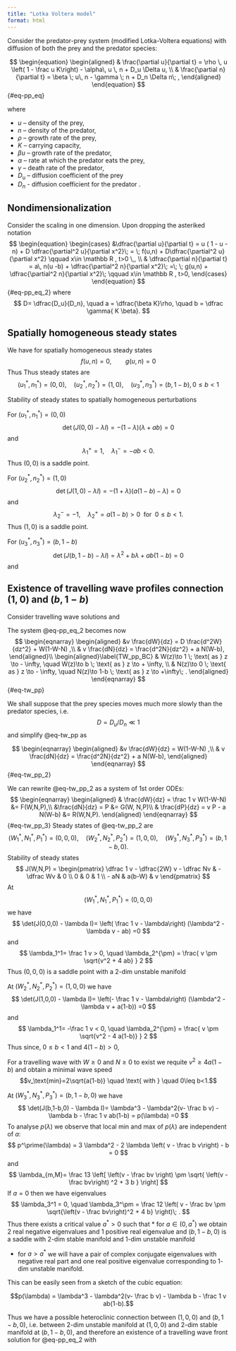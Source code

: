 ```yaml
---
title: "Lotka Voltera model"
format: html
---
```



 
 Consider the predator-prey system (modified Lotka-Voltera equations) with diffusion of both the prey and the predator species:
 
 $$
 \begin{equation}
 \begin{aligned}
 & \frac{\partial u}{\partial t} = \rho \, u \left( 1 - \frac u K\right) - \alpha\, u \,  n + D_u \Delta u, \\
&  \frac{\partial n}{\partial t} = \beta \; u\, n - \gamma \; n + D_n \Delta n\; ,
 \end{aligned} 
 \end{equation}
 $$ {#eq-pp_eq}

where 

*  $u$ -- density of the prey, 
*  $n$ -- density of the predator, 
*  $\rho$ -- growth rate of the prey,
*  $K$ -- carrying capacity, 
*  $\beta u$ -- growth rate of the predator,
*  $\alpha$ -- rate at which the predator eats the prey,
*  $\gamma$ -- death rate of the predator,
*  $D_u$ -- diffusion coefficient of the prey
*  $D_n$ - diffusion coefficient for the predator .
 
 
## Nondimensionalization 
 Consider the scaling
 \begin{eqnarray*}
 x^\ast = x \sqrt{\frac \rho {D_n}} , \qquad t^\ast = \rho \, t , \quad u^\ast = \frac uK, \quad n^\ast = n \frac \alpha \rho
 \end{eqnarray*}
 in one dimension. 
Upon dropping the asteriked notation
 $$
 \begin{equation}
 \begin{cases}
  &\dfrac{\partial u}{\partial t} =  u ( 1 - u - n)  + D \dfrac{\partial^2 u}{\partial x^2}\; = \; f(u,n) + D\dfrac{\partial^2 u}{\partial x^2} \qquad x\in \mathbb R , t>0 \,,  \\
 & \dfrac{\partial n}{\partial t} = a\,  n(u -b) + \dfrac{\partial^2  n}{\partial x^2}\; =\; \;  g(u,n) + \dfrac{\partial^2  n}{\partial x^2}\;  \qquad x\in \mathbb R , t>0,
 \end{cases} 
 \end{equation}
 $$ {#eq-pp_eq_2}
 where 
 $$
 D= \dfrac{D_u}{D_n}, \quad a = \dfrac{\beta K}\rho, \quad   b = \dfrac \gamma{ K \beta}.
 $$
 

## Spatially homogeneous steady states
 
 We have for spatially homogeneous steady states 
 $$
 f(u,n) =0 , \qquad g(u,n) = 0 
 $$
 Thus 
 \begin{eqnarray*}
 u(1-u-n) = 0 , && \quad  u =0, \quad u+n=1,\\
 an(u-b) = 0 , && \quad n =0, \quad u =b \; .
 \end{eqnarray*}
 Thus steady states are
 $$
 (u_1^\ast, n_1^\ast)= (0,0), \quad (u_2^\ast, n_2^\ast)= (1,0), \quad (u_3^\ast, n_3^\ast)= (b,1-b), \, 0\leq b <1
 $$
 
 Stability of steady states to spatially homogeneous perturbations
 \begin{equation}
 J(u_j^\ast, n^\ast_j) = \begin{pmatrix}
 1-2u -n & -u \\
 an &a(u-b)
 \end{pmatrix}_{(u^\ast_j, n^\ast_j)}, \quad j = 1,2,3.
 \end{equation}
 
 For $(u_1^\ast, n_1^\ast)= (0,0)$ 
 $$
 \det(J (0,0) - \lambda I) = - (1- \lambda)(\lambda+ ab) = 0
 $$
 and 
 $$
 \lambda_1^+ = 1, \quad \lambda_1^- = - ab <0.
 $$
 Thus $(0,0)$ is a saddle point.
 
 
For $(u_2^\ast, n_2^\ast)= (1,0)$
 $$
 \det(J (1,0) - \lambda I) = - (1+ \lambda)(a(1-b)- \lambda) = 0
 $$
 and 
 $$
 \lambda_2^- =- 1, \quad \lambda_2^+ = a(1-b) >0 \; \text{ for } \; 0 \leq b <1.
 $$
 Thus $(1,0)$ is a saddle point.
 
 For $(u_3^\ast, n_3^\ast)= (b,1-b)$
$$
 \det(J (b,1-b) - \lambda I) =\lambda^2 + b \lambda + ab(1-b) = 0
 $$
 and 
 \begin{eqnarray*}
 \text{ If } && \;  4 ab (1-b) \leq b^2 \qquad \lambda_3^{\pm} < 0 \quad \text{ stable node } \\
  \text{ If }  && \; 4 ab (1-b) > b^2 \qquad Re(\lambda_3^{\pm}) < 0 , \;  Im(\lambda_3^{\pm}) \neq 0\quad \text{ stable focus (spiral) } , \\
 && \text{ for } b>0, \; 1-b>0 \text{ spiral oscillations  are biologically realistic as long } u>0, \; n>0\; .
\end{eqnarray*}

##  Existence of travelling wave profiles connection $(1,0)$ and $(b,1-b)$

Consider travelling wave solutions 
\begin{eqnarray*}
u(t,x) = W(x+ vt) = W(z) , \quad v>0, \\
n(t,x) = N( x + vt) = N(z) , \quad v >0.
\end{eqnarray*}
 and
 \begin{eqnarray*}
u(t,x) \to 1 \; \text{ as } x \to - \infty,  && \; \qquad  W(z)\to 1 \; \text{ as } z \to - \infty, \quad\\
 u(t,x) \to b \; \text{ as } x \to +\infty, && \;  \qquad   W(z)\to b \; \text{ as } z \to + \infty \\
n(t,x) \to 0 \;  \text{ as } x \to - \infty ,  &&\qquad  \;  N(z)\to 0 \;  \text{ as } z \to - \infty, \quad \\
n(t,x) \to 1-b \; \text{ as } x \to +\infty, && \;  \qquad N(z)\to 1-b \;  \text{ as } z \to +\infty
\end{eqnarray*}

The system @eq-pp_eq_2 becomes now 
$$
\begin{eqnarray}
\begin{aligned}
&v \frac{dW}{dz} = D \frac{d^2W}{dz^2} + W(1-W-N) ,\\
& v \frac{dN}{dz} =  \frac{d^2N}{dz^2} + a N(W-b), 
\end{aligned}\\
\begin{aligned}\label{TW_pp_BC}
& W(z)\to 1 \; \text{ as } z \to - \infty, \quad W(z)\to b \; \text{ as } z \to + \infty, \\
 & N(z)\to 0 \;  \text{ as } z \to - \infty, \quad N(z)\to 1-b \;  \text{ as } z \to +\infty\; .
  \end{aligned}
\end{eqnarray}
$$ {#eq-tw_pp}

We shall suppose that the prey species moves much more slowly than the predator species, i.e. 
$$
D= D_u/D_n \ll 1
$$
and simplify @eq-tw_pp as 

$$
\begin{eqnarray}
\begin{aligned}
&v \frac{dW}{dz} =  W(1-W-N) ,\\
& v \frac{dN}{dz} =  \frac{d^2N}{dz^2} + a N(W-b), 
\end{aligned}
\end{eqnarray}
$${#eq-tw_pp_2}

We can rewrite @eq-tw_pp_2 as a system of 1st order ODEs:
$$
\begin{eqnarray}
\begin{aligned}
& \frac{dW}{dz} = \frac 1 v W(1-W-N) &= F(W,N,P),\\
&\frac{dN}{dz} = P  &= G(W, N,P)\\
&  \frac{dP}{dz} = v P - a N(W-b)  &= R(W,N,P). 
\end{aligned}
\end{eqnarray}
$$ {#eq-tw_pp_3}
Steady states of @eq-tw_pp_2 are 
$$
(W^\ast_1, N^\ast_1, P^\ast_1) = (0,0,0), \quad (W^\ast_2, N^\ast_2, P^\ast_2) = (1,0,0), \quad (W^\ast_3, N^\ast_3, P^\ast_3) =(b, 1-b, 0).
$$
Stability of steady states 
$$
J(W,N,P) = \begin{pmatrix}
\dfrac 1 v - \dfrac{2W} v - \dfrac Nv & - \dfrac Wv & 0 \\
0 & 0 & 1 \\
- aN & a(b-W) & v 
\end{pmatrix}
$$
At 
$$
(W^\ast_1, N^\ast_1, P^\ast_1) = (0,0,0)
$$
 we have
$$
\det(J(0,0,0) - \lambda I)= \left( \frac 1 v - \lambda\right) (\lambda^2 - \lambda v - ab) =0
$$
and 
$$
\lambda_1^1= \frac 1 v > 0, \quad \lambda_2^{\pm} = \frac{ v \pm \sqrt{v^2 + 4 ab} } 2
$$
Thus 
$(0,0,0)$ is a saddle point with a $2$-dim unstable manifold

At $(W^\ast_2, N^\ast_2, P^\ast_2) = (1,0,0)$  we have 
$$
\det(J(1,0,0) - \lambda I)= \left(- \frac 1 v - \lambda\right) (\lambda^2 - \lambda v + a(1-b)) =0
$$
and 
$$
\lambda_1^1= -\frac 1 v < 0, \quad \lambda_2^{\pm} = \frac{ v \pm \sqrt{v^2 - 4 a(1-b)} } 2
$$
Thus since, $0\leq b < 1$ and $4(1-b)>0$,
\begin{eqnarray*}
\text{If } &&  v^2 \geq  4 a(1-b) \quad (1,0,0) \text{ is a saddle with $2$-dim unstable manifold},\\
 \text{If } &&  v^2 <  4 a(1-b) \quad (1,0,0) \text{ is an unstable focus}
\end{eqnarray*}


For a travelling wave with  $W\geq 0$ and $N \geq 0$  to exist we requite $v^2 \geq  4 a(1-b)$ and obtain a minimal wave 
speed 
$$v_\text{min}=2\sqrt{a(1-b)}   \quad \text{ with } \quad  0\leq b<1.$$ 

At $(W^\ast_3, N^\ast_3, P^\ast_3) =(b, 1-b, 0)$ we have 
$$
\det(J(b,1-b,0) - \lambda I)= \lambda^3 - \lambda^2(v- \frac b v) - \lambda b - \frac 1 v ab(1-b) = p(\lambda) =0
$$
To analyse $p(\lambda)$ we observe that  local min and max of $p(\lambda)$ are independent of $a$:
$$
p^\prime(\lambda) = 3 \lambda^2 - 2 \lambda \left( v - \frac b v\right) - b = 0
$$
and 
$$
\lambda_{m,M}= \frac 13 \left[ \left(v - \frac bv \right) \pm \sqrt{ \left(v - \frac bv\right) ^2 + 3 b } \right]
$$
If $a=0$ then we have eigenvalues 
$$
\lambda_3^1 = 0, \quad \lambda_3^\pm = \frac 12 \left( v - \frac bv \pm \sqrt{\left(v - \frac bv\right)^2 + 4 b} \right)\; .
$$ 
Thus there exists a critical value $a^\ast>0$ such that 
* for 
$a \in (0, a^\ast)$ we obtain $2$ real negative eigenvalues and $1$ positive real eigenvalue and $(b, 1-b, 0)$ is a saddle with $2$-dim stable manifold and $1$-dim unstable manifold

* for $a>a^\ast$  we will have a pair of complex conjugate eigenvalues with negative real part and one real positive eigenvalue corresponding to $1$-dim unstable manifold. 
 
This can be easily seen from a sketch of the cubic equation: 

$$p(\lambda) = \lambda^3 - \lambda^2(v- \frac b v) - \lambda b - \frac 1 v ab(1-b).$$

Thus we have a possible heteroclinic connection  between $(1,0,0)$ and $(b, 1-b, 0)$, i.e. between $2$-dim unstable manifold at $(1,0,0)$ and $2$-dim stable manifold at $(b, 1-b, 0)$, and therefore an existence of a travelling wave front solution for @eq-pp_eq_2 with 
 \begin{eqnarray*}
u(t,x) \to 1 \; \text{ as } x \to - \infty,  \quad &&
 u(t,x) \to b \; \text{ as } x \to +\infty,  \\
n(t,x) \to 0 \;  \text{ as } x \to - \infty ,  \quad &&
n(t,x) \to 1-b \; \text{ as } x \to +\infty\; .
\end{eqnarray*}

